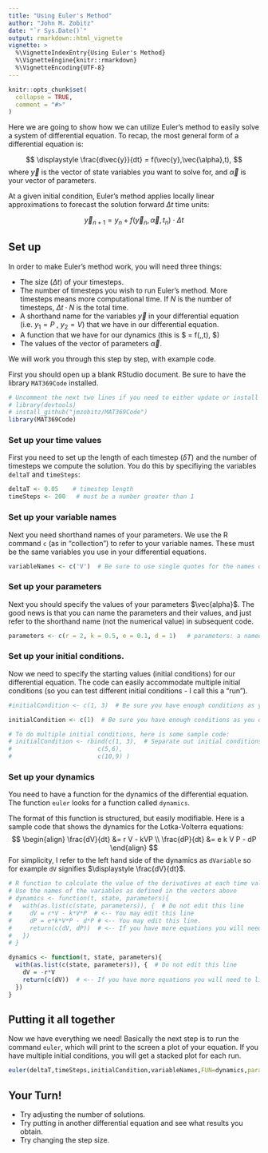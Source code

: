 ```yaml
---
title: "Using Euler's Method"
author: "John M. Zobitz"
date: "`r Sys.Date()`"
output: rmarkdown::html_vignette
vignette: >
  %\VignetteIndexEntry{Using Euler's Method}
  %\VignetteEngine{knitr::rmarkdown}
  %\VignetteEncoding{UTF-8}
---
```


 <!-- Note the various macros within the `vignette` section of the metadata block above. These are required in order to instruct R how to build the vignette. Note that you should change the `title` field and the `\VignetteIndexEntry` to match the title of your vignette. -->

```r
knitr::opts_chunk$set(
  collapse = TRUE,
  comment = "#>"
)
```

Here we are going to show how we can utilize Euler's method to easily solve a system of differential equation.  To recap, the most general form of a differential equation is: 

$$ \displaystyle \frac{d\vec{y}}{dt} = f(\vec{y},\vec{\alpha},t), $$
where $\vec{y}$ is the vector of state variables you want to solve for, and $\vec{\alpha}$ is your vector of parameters.

At a given initial condition, Euler's method applies locally linear approximations to forecast the solution forward $\Delta t$ time units:

$$ \vec{y}_{n+1} = y_{n} + f(\vec{y}_{n},\vec{\alpha},t_{n}) \cdot \Delta t $$


## Set up

In order to make Euler's method work, you will need three things:

- The size ($\Delta t$) of your timesteps.
- The number of timesteps you wish to run Euler's method.  More timesteps means more computational time.  If $N$ is the number of timesteps, $\Delta t \cdot N$ is the total time.
- A shorthand name for the variables $\vec{y}$ in your differential equation (i.e. $y_{1}=P$ , $y_{2}=V$) that we have in our differential equation.
- A function that we have for our dynamics (this is $ \displaystyle \frac{d\vec{y}}{dt} = f(\vec{y},\vec{\alpha},t), $)
- The values of the vector of parameters $\vec{\alpha}$.

We will work you through this step by step, with example code.

First you should open up a blank RStudio document.  Be sure to have the library `MAT369Code` installed.

```r
# Uncomment the next two lines if you need to either update or install the MAT 369 Code
# library(devtools)
# install_github("jmzobitz/MAT369Code")
library(MAT369Code)

```


### Set up your time values
First you need to set up the length of each timestep ($\delta T$) and the number of timesteps we compute the solution.  You do this by specifiying the variables `deltaT` and `timeSteps`:
```r
deltaT <- 0.05    # timestep length
timeSteps <- 200   # must be a number greater than 1
```


### Set up your variable names
Next you need shorthand names of your parameters.  We use the R command `c` (as in "collection") to refer to your variable names.  These must be the same variables you use in your differential equations.

```r
variableNames <- c('V')  # Be sure to use single quotes for the names of the variables.
```

### Set up your parameters
Next you should specify the values of your parameters $\vec{alpha}$.  The good news is that you can name the parameters and their values, and just refer to the shorthand name (not the numerical value) in subsequent code.

```r
parameters <- c(r = 2, k = 0.5, e = 0.1, d = 1)   # parameters: a named vector
```

### Set up your initial conditions.
Now we need to specify the starting values (initial conditions) for our differential equation.  The code can easily accommodate multiple initial conditions (so you can test different initial conditions - I call this a "run").

```r

#initialCondition <- c(1, 3)  # Be sure you have enough conditions as you do variables.

initialCondition <- c(1)  # Be sure you have enough conditions as you do variables.

# To do multiple initial conditions, here is some sample code:
# initialCondition <- rbind(c(1, 3),  # Separate out initial conditions with a separate row.
#                        c(5,6),
#                        c(10,9) )
```



### Set up your dynamics
You need to have a function for the dynamics of the differential equation.  The function `euler` looks for a function called `dynamics`.

The format of this function is structured, but easily modifiable.  Here is a sample code that shows the dynamics for the Lotka-Volterra equations:
$$ \begin{align} \frac{dV}{dt} &= r V - kVP \\ \frac{dP}{dt} &= e k V P - dP \end{align} $$
For simplicity, I refer to the left hand side of the dynamics as `dVariable` so for example `dV` signifies $\displaystyle \frac{dV}{dt}$.

```r
# R function to calculate the value of the derivatives at each time value
# Use the names of the variables as defined in the vectors above
# dynamics <- function(t, state, parameters){
#   with(as.list(c(state, parameters)), {  # Do not edit this line
#     dV = r*V - k*V*P  # <-- You may edit this line
#     dP = e*k*V*P - d*P # <-- You may edit this line.
#     return(c(dV, dP))  # <-- If you have more equations you will need to list the dVariables
#   })
# }

dynamics <- function(t, state, parameters){
  with(as.list(c(state, parameters)), {  # Do not edit this line
    dV = -r*V
    return(c(dV))  # <-- If you have more equations you will need to list the dVariables
  })
}

```



## Putting it all together

Now we have everything we need!  Basically the next step is to run the command `euler`, which will print to the screen a plot of your equation.  If you have multiple initial conditions, you will get a stacked plot for each run.

```r

euler(deltaT,timeSteps,initialCondition,variableNames,FUN=dynamics,parameters=parameters)
```


## Your Turn!
- Try adjusting the number of solutions.
- Try putting in another differential equation and see what results you obtain.
- Try changing the step size.
